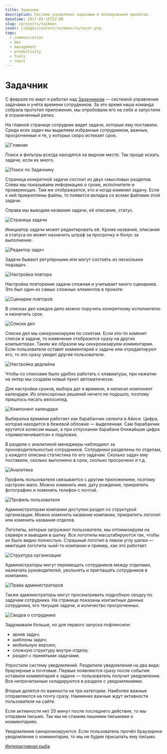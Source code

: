 ```yaml
---
title: Задачник
description: Система управления задачами и планирования проектов.
datetime: 2017-03-15T12:00
slug: /projects/taskman
cover: /images/content/taskman/ru/cover.png
tags:
  - communication
  - dev
  - management
  - productivity
  - tools
  - react
---
```


# Задачник

С февраля по март я работал над [Задачником](http://taskman.bespoyasov.ru/) — системой управления задачами и учёта времени сотрудников. За это время наша команда собрала прототип приложения, мы опробовали его на себе и запустили в ограниченный релиз.

На главной странице сотрудник видит задачи, которые ему поставили. Среди всех задач мы выделяем избранные сотрудником, важные, просроченные и те, у которых скоро истекает срок.

![Главная](/images/content/taskman/ru/taskman-1-min.jpg)

Поиск и фильтры всегда находятся на видном месте. Так проще искать задачи, если их много.

![Поиск по Задачнику](/images/content/taskman/ru/taskman-2-min.jpg)

Страница конкретной задачи состоит из двух смысловых разделов. Слева мы показываем информацию о сроке, исполнителе и проверяющих. Там же отображается, кто и когда изменил задачу. Если к ней прикреплены файлы, то появится вкладка со всеми файлами этой задачи.

Справа мы выводим название задачи, её описание, статус.

![Страница задачи](/images/content/taskman/ru/taskman-3-min.jpg)

Инициатор задачи может редактировать её. Кроме названия, описания и статуса он может назначить штраф за просрочку и бонус за выполнение.

![Редактор задач](/images/content/taskman/ru/taskman-4-min.jpg)

Задачи бывают регулярными или могут состоять из нескольких подзадач.

![Настройка повтора](/images/content/taskman/ru/taskman-5-min.jpg)

Настройка повторения задачи сложная и учитывает много сценариев. Это был один из самых сложных элементов в проекте:

![Сценарии повторов](/images/content/taskman/ru/taskman-scenario.jpg)

В списках дел каждое дело можно поручить конкретному исполнителю и назначить срок.

![Списки дел](/images/content/taskman/ru/taskman-6-min.jpg)

Списки дел мы синхронизируем по сокетам. Если кто-то изменит список в задаче, то изменение отобразится сразу на других компьютерах. Таким же образом мы синхронизируем комментарии. Если пользователи оставят комментарий к задаче или отредактируют его, то это сразу увидят другие пользователи.

![Настройка дедлайна](/images/content/taskman/ru/taskman-7-min.jpg)

Чтобы со списками было удобно работать с клавиатуры, при нажатии на энтер мы создаём новый пункт автоматически.

<YouTube src="https://www.youtube.com/embed/gYpXcOeJp0I?ecver=2" caption="Компонент списка дел" />

Для настройки сроков, выбора дат и времени, я написал компонент календаря. Из опенсорсных решений ничего не подошло, поэтому пришлось писать велосипед.

![Компонент календаря](/images/content/taskman/ru/taskman-8-min.jpg)

Выбиралка времени работает как барабанчик селекта в Айосе. Цифра, которая находится в бежевой обложке — выделенная. Сам барабанчик крутится колесом мыши, а при отпускании барабана ближайшая цифра «примагничивается» к подложке.

<YouTube
  src="https://www.youtube.com/embed/x02VWuBProE?ecver=2"
  caption="Компонент календаря для настройки срока"
/>

В разделе с аналитикой менеджеры наблюдают за производительностью сотрудников. Сотрудники разделены по отделам, у каждого описана статистика по его задачам. Сколько задач ему поставили, сколько выполнено в срок, сколько просрочено <nobr>и т.д.</nobr>

![Аналитика](/images/content/taskman/ru/taskman-9-min.jpg)

Профиль пользователя связывается с другим приложением, поэтому настроек мало. Можно изменить имя, дату рождения, прикрепить фотографию и поменять телефон с почтой.

![Профиль пользователя](/images/content/taskman/ru/taskman-10-min.jpg)

Администраторам компании доступен раздел со структурой организации. Можно изменить название компании, прикрепить логотип или изменить названия отделов.

Логотипы, которые загружают пользователи, мы оптимизируем на сервере и выводим в шапку. Все логотипы масштабируются так, чтобы их было видно полностью. Страшный логотип в левом углу шапки — имитация логотипа чьей-то компании и пример, как это работает.

![Структура организации](/images/content/taskman/ru/taskman-11-min.jpg)

Администраторы могут перемещать сотрудников между отделами, назначать руководителей, увольнять и приглашать сотрудников в компанию.

![Права администраторов](/images/content/taskman/ru/taskman-12-min.jpg)

Также администраторы могут просматривать подробную сводку по задачам сотрудника. На странице показаны контактные данные сотрудника, его текущие задачи, и количество просроченных.

![Сводка о сотруднике](/images/content/taskman/ru/taskman-13-min.jpg)

Задумывали больше, но для первого запуска пофлексили:

- архив задач;
- шаблоны задач;
- мобильную версию;
- сложную структуру внутри отдела;
- раздел с принятыми задачами.

Упростили систему уведомлений. Разделили уведомления на два вида: браузерные и почтовые.
Первые появляются сразу после события: оставили комментарий к задаче — пользователь получит уведомление. Все непрочитанные складируются в разделе с уведомлениями.

Вторые делятся по важности на три категории. Наиболее важные отправляются на почту сразу. Наименее важные ждут активности пользователя на сайте.

Если активности нет 20 минут после последнего действия, то мы отправим письмо. Так мы не спамим лишними письмами о комментариях.

Уведомления синхронизируются. Если пользователь прочёл браузерное уведомление о комментарии, то мы не будем присылать ему письмо.

[Интерактивная рыба](http://taskman.bespoyasov.ru/)
